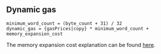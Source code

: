 ## Dynamic gas

    minimum_word_count = (byte_count + 31) / 32
    dynamic_gas = {gasPrices|copy} * minimum_word_count + memory_expansion_cost

The memory expansion cost explanation can be found [here](/about).
